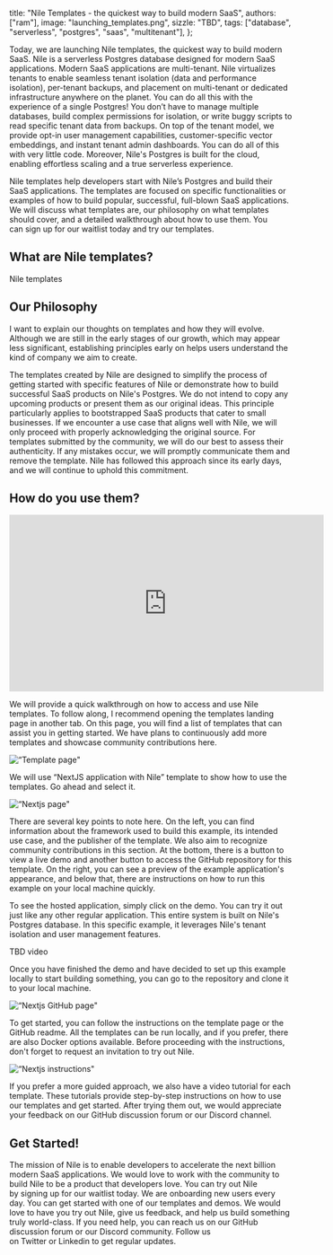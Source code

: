   title: "Nile Templates - the quickest way to build modern SaaS",
  authors: ["ram"],
  image: "launching_templates.png",
  sizzle:
    "TBD",
  tags: ["database", "serverless", "postgres", "saas", "multitenant"],
};

Today, we are launching Nile templates, the quickest way to build modern SaaS. Nile is a serverless Postgres database designed for modern SaaS applications. Modern SaaS applications are multi-tenant. Nile virtualizes tenants to enable seamless tenant isolation (data and performance isolation), per-tenant backups, and placement on multi-tenant or dedicated infrastructure anywhere on the planet. You can do all this with the experience of a single Postgres! You don’t have to manage multiple databases, build complex permissions for isolation, or write buggy scripts to read specific tenant data from backups. On top of the tenant model, we provide opt-in user management capabilities, customer-specific vector embeddings, and instant tenant admin dashboards. You can do all of this with very little code. Moreover, Nile's Postgres is built for the cloud, enabling effortless scaling and a true serverless experience. 

Nile templates help developers start with Nile’s Postgres and build their SaaS applications. The templates are focused on specific functionalities or examples of how to build popular, successful, full-blown SaaS applications. We will discuss what templates are, our philosophy on what templates should cover, and a detailed walkthrough about how to use them. You can sign up for our waitlist today and try our templates.

## What are Nile templates?

Nile templates

## Our Philosophy

I want to explain our thoughts on templates and how they will evolve. Although we are still in the early stages of our growth, which may appear less significant, establishing principles early on helps users understand the kind of company we aim to create. 

The templates created by Nile are designed to simplify the process of getting started with specific features of Nile or demonstrate how to build successful SaaS products on Nile's Postgres. We do not intend to copy any upcoming products or present them as our original ideas. This principle particularly applies to bootstrapped SaaS products that cater to small businesses. If we encounter a use case that aligns well with Nile, we will only proceed with properly acknowledging the original source. For templates submitted by the community, we will do our best to assess their authenticity. If any mistakes occur, we will promptly communicate them and remove the template. Nile has followed this approach since its early days, and we will continue to uphold this commitment.

## How do you use them?

<iframe width="560" height="315" src="https://www.youtube.com/embed/vgv5FV6cHYc?si=Cvb_QWEdff4SQdFR" title="YouTube video player" frameborder="0" allow="accelerometer; autoplay; clipboard-write; encrypted-media; gyroscope; picture-in-picture; web-share" allowfullscreen></iframe>

We will provide a quick walkthrough on how to access and use Nile templates. To follow along, I recommend opening the templates landing page in another tab. On this page, you will find a list of templates that can assist you in getting started. We have plans to continuously add more templates and showcase community contributions here.

![“Template page"](/blog/template_page.png)

We will use “NextJS application with Nile” template to show how to use the templates. Go ahead and select it. 

![“Nextjs page"](/blog/nextjs_page.png)

There are several key points to note here. On the left, you can find information about the framework used to build this example, its intended use case, and the publisher of the template. We also aim to recognize community contributions in this section. At the bottom, there is a button to view a live demo and another button to access the GitHub repository for this template. On the right, you can see a preview of the example application's appearance, and below that, there are instructions on how to run this example on your local machine quickly.

To see the hosted application, simply click on the demo. You can try it out just like any other regular application. This entire system is built on Nile's Postgres database. In this specific example, it leverages Nile's tenant isolation and user management features.

TBD video

Once you have finished the demo and have decided to set up this example locally to start building something, you can go to the repository and clone it to your local machine.

![“Nextjs GitHub page"](/blog/nextjs_github_page.png)

To get started, you can follow the instructions on the template page or the GitHub readme. All the templates can be run locally, and if you prefer, there are also Docker options available. Before proceeding with the instructions, don't forget to request an invitation to try out Nile.

![“Nextjs instructions"](/blog/template_instructions.gif)

If you prefer a more guided approach, we also have a video tutorial for each template. These tutorials provide step-by-step instructions on how to use our templates and get started. After trying them out, we would appreciate your feedback on our GitHub discussion forum or our Discord channel.

## Get Started!

The mission of Nile is to enable developers to accelerate the next billion modern SaaS applications. We would love to work with the community to build Nile to be a product that developers love. You can try out Nile by signing up for our waitlist today. We are onboarding new users every day. You can get started with one of our templates and demos. We would love to have you try out Nile, give us feedback, and help us build something truly world-class. If you need help, you can reach us on our GitHub discussion forum or our Discord community. Follow us on Twitter or Linkedin to get regular updates.
